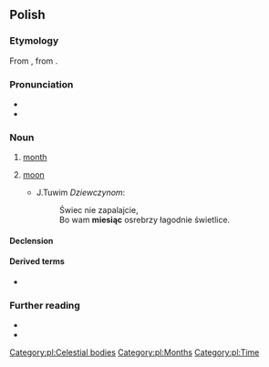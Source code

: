 ==Polish==

===Etymology===
From {{inh|pl|sla-pro|*měsęcь}}, from {{etyl|ine-pro|pl}} {{m|ine-pro|*mḗh₁n̥s}}.

===Pronunciation===
* {{pl-IPA}}
* {{audio|pl-miesiąc.ogg|audio|lang=pl}}

===Noun===
{{pl-noun|m-in}}

# [[month]]
# {{lb|pl|archaic}} [[moon]]
#* J.Tuwim ''Dziewczynom'':
#*: Świec nie zapalajcie,
#*: Bo wam '''miesiąc''' osrebrzy łagodnie świetlice.

====Declension====
{{pl-decl-noun-masc-inani|miesią|c|a|genp=miesięcy}}

====Derived terms====
* {{l|pl|miesięczny}}

===Further reading===
* {{R:pl:WSJP}}
* {{R:PWN}}

[[Category:pl:Celestial bodies]]
[[Category:pl:Months]]
[[Category:pl:Time]]